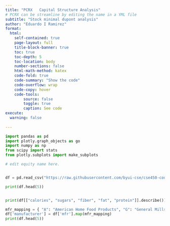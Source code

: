 ```yaml
---
title: "PCRX   Capital Structure Analysis" 
# PCRX can be streamline by editing the name in a YML file
subtitle: "Stock minimal dupont analysis"
author: "Eduardo I Ramirez"
format:
  html:
    self-contained: true
    page-layout: full
    title-block-banner: true
    toc: true
    toc-depth: 5
    toc-location: body
    number-sections: false
    html-math-method: katex
    code-fold: true
    code-summary: "Show the code"
    code-overflow: wrap
    code-copy: hover
    code-tools:
        source: false
        toggle: true
        caption: See code
execute: 
  warning: false
    
---
```


```python
import pandas as pd
import plotly.graph_objects as go
import numpy as np
from scipy import stats
from plotly.subplots import make_subplots

# edit equity name here.    


df = pd.read_csv("https://raw.githubusercontent.com/byui-cse/cse450-course/master/data/cereal.csv")

print(df.head(5))



```


```python

print(df[["calories", "sugars", "fiber", "fat", "protein"]].describe())

mfr_mapping = { "A": "American Home Food Products", "G": "General Mills", "K": "Kelloggs", "N": "Nabisco", "P": "Post", "Q": "Quaker Oats", "R": "Ralston Purina" } 
df['manufacturer'] = df['mfr'].map(mfr_mapping) 
print(df.head(5))

```

